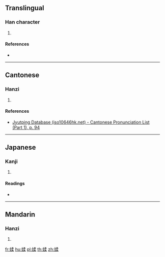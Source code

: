 {{character info/new}}
==Translingual==

===Han character===
{{Han char|rn=38|rad=女|as=09|sn=12|four=47494|canj=VNHD|ids=⿰女柔}}

# {{defn|Han|sort=女09}}

====References====
* {{Han ref|kx=0266.160|dkj=06477|dj=0533.210|hdz=21070.040|uh=5A83|ud=23171|bh=D8C6|bd=55494}}

----

==Cantonese==

===Hanzi===
{{yue-hanzi|jyut=[[jau4]]|y=yau4}}

# {{defn|lang=yue|sort=女09}}

====References====
* [http://www.iso10646hk.net/jp/document/download.jsp Jyutping Database (iso10646hk.net) - Cantonese Pronunciation List (Part 1), p. 94]

----

==Japanese==

===Kanji===
{{ja-kanji|grade=|rs=女09}}

# {{defn|lang=ja|sort=女09}}

====Readings====
* {{ja-readings|on=[[じゅう]] (jū), [[にゅ]] (nyu)|kun=}}

----

==Mandarin==

===Hanzi===
{{cmn-hanzi|pin=[[róu]] ([[rou2]])|wg=jou<sup>2</sup>}}

# {{defn|lang=cmn|sort=女09}}

[[fr:媃]]
[[hu:媃]]
[[pl:媃]]
[[th:媃]]
[[zh:媃]]